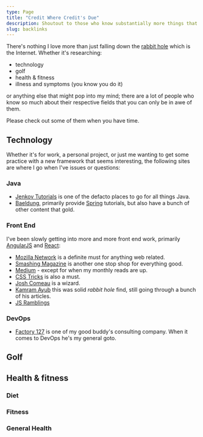 ```yaml
---
type: Page
title: "Credit Where Credit's Due"
description: Shoutout to those who know substantially more things that me.
slug: backlinks
---
```


There's nothing I love more than just falling down the [rabbit hole](https://www.merriam-webster.com/dictionary/rabbit%20hole) which is the Internet. Whether it's researching:

- technology
- golf
- health & fitness
- illness and symptoms (you know you do it)

or anything else that might pop into my mind; there are a lot of people who know so much about their respective fields that you can only be in awe of them.

Please check out some of them when you have time.

## Technology

Whether it's for work, a personal project, or just me wanting to get some practice with a new framework that seems interesting, the following sites are where I go when I've issues or questions:

### Java

- [Jenkov Tutorials](http://tutorials.jenkov.com/) is one of the defacto places to go for all things Java.
- [Baeldung](https://www.baeldung.com/), primarily provide [Spring](https://spring.io/) tutorials, but also have a bunch of other content that gold.

### Front End

I've been slowly getting into more and more front end work, primarily [AngularJS]() and [React]():

- [Mozilla Network](https://developer.mozilla.org/) is a definite must for anything web related.
- [Smashing Magazine](https://www.smashingmagazine.com/) is another one stop shop for everything good.
- [Medium](https://medium.com/) - except for when my monthly reads are up.
- [CSS Tricks](https://css-tricks.com/) is also a must.
- [Josh Comeau](https://www.joshwcomeau.com/) is a wizard.
- [Kamram Ayub](https://kamranicus.com/) this was solid _rabbit hole_ find, still going through a bunch of his articles.
- [JS Ramblings](https://jsramblings.com/)

### DevOps

- [Factory 127](https://factory127.com/) is one of my good buddy's consulting company. When it comes to DevOps he's my general goto.

## Golf 

## Health & fitness

### Diet

### Fitness

### General Health
